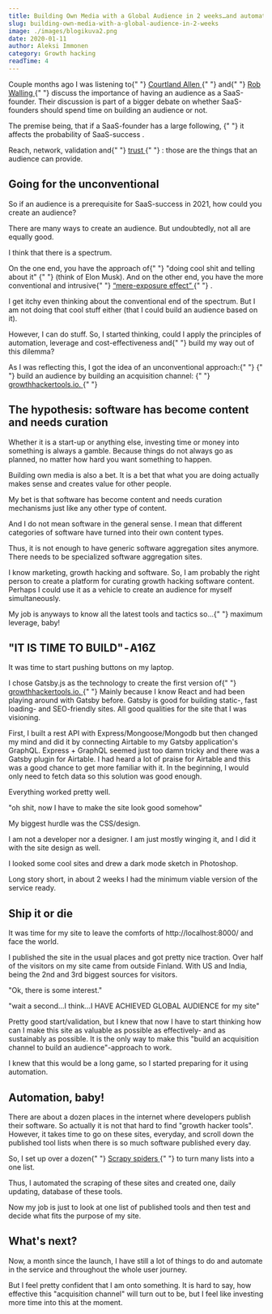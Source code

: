 ```yaml
---
title: Building Own Media with a Global Audience in 2 weeks…and automating it
slug: building-own-media-with-a-global-audience-in-2-weeks
image: ./images/blogikuva2.png
date: 2020-01-11
author: Aleksi Immonen
category: Growth hacking
readTime: 4
---
```



<p className="text-b">
  Couple months ago I was listening to{" "}
  <span>
    <a target="_blank" href="https://twitter.com/csallen">
      Courtland Allen
    </a>
  </span>{" "}
  and{" "}
  <span>
    <a target="_blank" href="https://twitter.com/robwalling">
      Rob Walling
    </a>
  </span>{" "}
  discuss the importance of having an audience as a SaaS-founder. Their
  discussion is part of a bigger debate on whether SaaS-founders should spend
  time on building an audience or not.
</p>

<p className="text-b">
  The premise being, that if a SaaS-founder has a large following,
  <span style={{ fontWeight: "600" }}>
    {" "}
    it affects the probability of SaaS-success
  </span>.
</p>

<p className="text-b">
  Reach, network, validation and{" "}
  <span>
    <a
      target="_blank"
      href="https://medium.com/@swlkr/saas-is-built-on-trust-9666d1f64b75"
    >
      trust
    </a>
  </span>{" "}
  : those are the things that an audience can provide.
</p>

<h2 className="blog-h2">Going for the unconventional</h2>

<p className="text-b">
  So if an audience is a prerequisite for SaaS-success in 2021, how could you
  create an audience?
</p>

<p className="text-b">
  There are many ways to create an audience. But undoubtedly, not all are
  equally good.
</p>

<p className="text-b">I think that there is a spectrum.</p>

<p className="text-b">
  On the one end, you have the approach of{" "}
  <span style={{ fontWeight: "600" }}>
    "doing cool shit and telling about it"
  </span>{" "}
  (think of Elon Musk). And on the other end, you have the more conventional and
  intrusive{" "}
  <span style={{ fontWeight: "600" }}>
    <a
      target="_blank"
      href="https://en.wikipedia.org/wiki/Mere-exposure_effect"
    >
      “mere-exposure effect”
    </a>
  </span>{" "}
  .
</p>

<p className="text-b">
  I get itchy even thinking about the conventional end of the spectrum. But I am
  not doing that cool stuff either (that I could build an audience based on it).
</p>

<p className="text-b">
  However, <span style={{ fontWeight: "600" }}>I can do stuff</span>. So, I
  started thinking, could I apply the principles of automation, leverage and
  cost-effectiveness and{" "}
  <span style={{ fontWeight: "600" }}>build my way out of this dilemma?</span>
</p>

<p className="text-b">
  As I was reflecting this, I got the idea of an unconventional approach:{" "}
  <span style={{ fontWeight: "600" }}>
    {" "}
    build an audience by building an acquisition channel:
  </span>{" "}
  <span>
    <a target="_blank" href="https://www.growthhackertools.io">
      growthhackertools.io.
    </a>
  </span>{" "}
</p>

<p className="text-b"></p>

<p className="text-b"></p>

<p className="text-b"></p>

<h2 className="blog-h2">
  The hypothesis: software has become content and needs curation
</h2>

<p className="text-b">
  Whether it is a start-up or anything else, investing time or money into
  something is always a gamble. Because things do not always go as planned, no
  matter how hard you want something to happen.
</p>

<p className="text-b">
  Building own media is also a bet. It is a bet that what you are doing actually
  makes sense and creates value for other people.
</p>

<p className="text-b">
  My bet is that software has become content and needs curation mechanisms just
  like any other type of content.
</p>

<p className="text-b">
  And I do not mean software in the general sense. I mean that different
  categories of software have turned into their own content types.
</p>

<p className="text-b">
  Thus, it is not enough to have generic software aggregation sites anymore.
  There needs to be specialized software aggregation sites.
</p>

<p className="text-b">
  I know marketing, growth hacking and software. So, I am probably the right
  person to create a platform for curating growth hacking software content.
  Perhaps I could use it as a vehicle to create an audience for myself
  simultaneously.
</p>

<p className="text-b">
  My job is anyways to know all the latest tools and tactics so...{" "}
  <span style={{ fontWeight: "600" }}>maximum leverage, baby!</span>
</p>

<h2 className="blog-h2">"IT IS TIME TO BUILD" - A16Z</h2>

<p className="text-b">It was time to start pushing buttons on my laptop.</p>

<p className="text-b">
  I chose Gatsby.js as the technology to create the first version of{" "}
  <span>
    <a target="_blank" href="https://www.growthhackertools.io">
      growthhackertools.io.
    </a>
  </span>{" "}
  Mainly because I know React and had been playing around with Gatsby before.
  Gatsby is good for building static-, fast loading- and SEO-friendly sites. All
  good qualities for the site that I was visioning.
</p>

<p className="text-b">
  First, I built a rest API with Express/Mongoose/Mongodb but then changed my
  mind and did it by connecting Airtable to my Gatsby application's GraphQL.
  Express + GraphQL seemed just too damn tricky and there was a Gatsby plugin
  for Airtable. I had heard a lot of praise for Airtable and this was a good
  chance to get more familiar with it. In the beginning, I would only need to
  fetch data so this solution was good enough.
</p>

<p className="text-b">Everything worked pretty well.</p>

<p className="text-b">
  <span style={{ fontWeight: "600" }}>
    "oh shit, now I have to make the site look good somehow"
  </span>
</p>

<p className="text-b">My biggest hurdle was the CSS/design.</p>

<p className="text-b">
  I am not a developer nor a designer. I am just mostly winging it, and I did it
  with the site design as well.
</p>

<p className="text-b">
  I looked some cool sites and drew a dark mode sketch in Photoshop.
</p>

<p className="text-b">
  Long story short, in about 2 weeks I had the minimum viable version of the
  service ready.
</p>

<h2 className="blog-h2">Ship it or die</h2>

<p className="text-b">
  It was time for my site to leave the comforts of http://localhost:8000/ and
  face the world.
</p>

<p className="text-b">
  I published the site in the usual places and got pretty nice traction. Over
  half of the visitors on my site came from outside Finland. With US and India,
  being the 2nd and 3rd biggest sources for visitors.
</p>

<p className="text-b">"Ok, there is some interest."</p>

<p className="text-b">
  <span style={{ fontWeight: "600" }}>
    "wait a second…I think…I HAVE ACHIEVED GLOBAL AUDIENCE for my site"
  </span>
</p>

<p className="text-b">
  Pretty good start/validation, but I knew that now I have to start thinking how
  can I make this site as valuable as possible as effectively- and as
  sustainably as possible. It is the only way to make this "build an acquisition
  channel to build an audience"-approach to work.
</p>

<p className="text-b">
  I knew that this would be a long game, so I started preparing for it using
  automation.
</p>

<h2 className="blog-h2">Automation, baby!</h2>

<p className="text-b">
  There are about a dozen places in the internet where developers publish their
  software. So actually it is not that hard to find "growth hacker tools".
  However, it takes time to go on these sites, everyday, and scroll down the
  published tool lists when there is so much software published every day.
</p>

<p className="text-b">
  So, I set up over a dozen{" "}
  <span>
    <a
      target="_blank"
      href="https://docs.scrapy.org/en/latest/topics/spiders.html"
    >
      Scrapy spiders
    </a>
  </span>{" "}
  to turn many lists into a one list.
</p>

<p className="text-b">
  Thus, I automated the scraping of these sites and created one, daily updating,
  database of these tools.
</p>

<p className="text-b">
  Now my job is just to look at one list of published tools and then test and
  decide what fits the purpose of my site.
</p>

<h2 className="blog-h2">What's next?</h2>

<p className="text-b">
  Now, a month since the launch, I have still a lot of things to do and automate
  in the service and throughout the whole user journey.
</p>

<p className="text-b">
  But I feel pretty confident that I am onto something. It is hard to say, how
  effective this "acquisition channel" will turn out to be, but I feel like
  investing more time into this at the moment.
</p>
